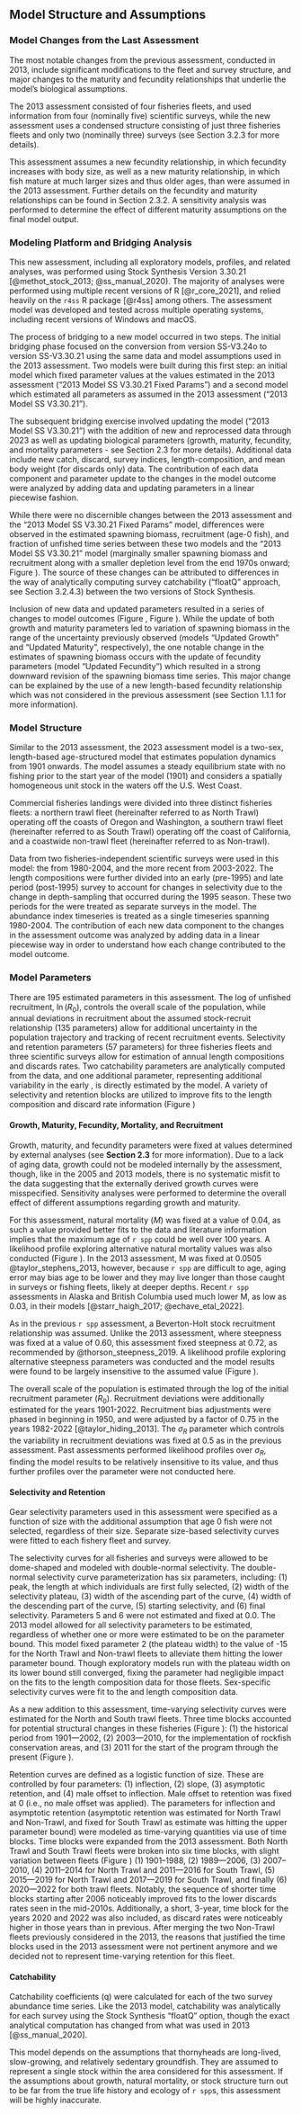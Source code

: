 ## Model Structure and Assumptions

### Model Changes from the Last Assessment
The most notable changes from the previous assessment, conducted in 2013, include significant modifications to the fleet and survey structure, and major changes to the maturity and fecundity relationships that underlie the model’s biological assumptions. 

The 2013 assessment consisted of four fisheries fleets, and used information from four (nominally five) scientific surveys, while the new assessment uses a condensed structure consisting of just three fisheries fleets and only two (nominally three) surveys (see Section 3.2.3 for more details). 

This assessment assumes a new fecundity relationship, in which fecundity increases with body size, as well as a new maturity relationship, in which fish mature at much larger sizes and thus older ages, than were assumed in the 2013 assessment. Further details on the fecundity and maturity relationships can be found in Section 2.3.2. A sensitivity analysis was performed to determine the effect of different maturity assumptions on the final model output.

### Modeling Platform and Bridging Analysis
This new assessment, including all exploratory models, profiles, and related analyses, was performed using Stock Synthesis Version 3.30.21 [@methot_stock_2013; @ss_manual_2020). The majority of analyses were performed using multiple recent versions of R [@r_core_2021], and relied heavily on the `r4ss` R package [@r4ss] among others. The assessment model was developed and tested across multiple operating systems, including recent versions of Windows and macOS.

The process of bridging to a new model occurred in two steps. The initial bridging phase focused on the conversion from version SS-V3.24o to version SS-V3.30.21 using the same data and model assumptions used in the 2013 assessment. Two models were built during this first step: an initial model which fixed parameter values at the values estimated in the 2013 assessment (“2013 Model SS V3.30.21 Fixed Params”) and a second model which estimated  all parameters as assumed in the 2013 assessment (“2013 Model SS V3.30.21”). 

The subsequent bridging exercise involved updating the model (“2013 Model SS V3.30.21”) with the addition of new and reprocessed data through 2023 as well as updating biological parameters (growth, maturity, fecundity, and mortality parameters - see Section 2.3 for more details). Additional data include new catch, discard, survey indices, length-composition, and mean body weight (for discards only) data. The contribution of each data component and parameter update to the changes in the model outcome were analyzed by adding data and updating parameters in a linear piecewise fashion.

While there were no discernible changes between the 2013 assessment and the “2013 Model SS V3.30.21 Fixed Params" model, differences were observed in the estimated spawning biomass, recruitment (age-0 fish), and fraction of unfished time series between these two models and the “2013 Model SS V3.30.21” model (marginally smaller spawning biomass and recruitment along with a smaller depletion level from the end 1970s onward; Figure \ref{fig:bridge_bratio}). The source of these changes can be attributed to differences in the way of analytically computing survey catchability (“floatQ”  approach, see Section 3.2.4.3) between the two versions of Stock Synthesis. 

Inclusion of new data and updated parameters resulted in a series of changes to model outcomes (Figure \ref{fig:bridge_spawnout_data}, Figure \ref{fig:bridge_bratio_data}). While the update of both growth and maturity parameters led to variation of spawning biomass in the range of the uncertainty previously observed (models "Updated Growth" and "Updated Maturity", respectively), the one notable change in the estimates of spawning biomass occurs with the update of fecundity parameters (model "Updated Fecundity") which resulted in a strong downward revision of the spawning biomass time series. This major change can be explained by the use of a new length-based fecundity relationship which was not considered in the previous assessment (see Section 1.1.1 for more information).

### Model Structure
Similar to the 2013 assessment, the 2023 assessment model is a two-sex, length-based age-structured model that estimates population dynamics from 1901 onwards. The model assumes a steady equilibrium state with no fishing prior to the start year of the model (1901) and considers a spatially homogeneous unit stock in the waters off the U.S. West Coast.

Commercial fisheries landings were divided into three distinct fisheries fleets: a northern trawl fleet (hereinafter referred to as North Trawl) operating off the coasts of Oregon and Washington, a southern trawl fleet (hereinafter referred to as South Trawl) operating off the coast of California, and a coastwide non-trawl fleet (hereinafter referred to as Non-trawl).

Data from two fisheries-independent scientific surveys were used in this model: the \gls{s-tri} from 1980-2004, and the more recent \gls{s-wcgbt} from 2003-2022. The \gls{s-tri} length compositions were further divided into an early (pre-1995) and late period (post-1995) survey to account for changes in selectivity due to the change in depth-sampling that occurred during the 1995 season. These two periods for the \gls{s-tri} were treated as separate surveys in the model. The \gls{s-tri} abundance index timeseries is treated as a single timeseries spanning 1980-2004. The contribution of each new data component to the changes in the assessment outcome was analyzed by adding data in a linear piecewise way in order to understand how each change contributed to the model outcome. 


### Model Parameters
There are 195 estimated parameters in this assessment. The log of unfished recruitment, $\ln(R_0)$, controls the overall scale of the population, while annual deviations in recruitment about the assumed stock-recruit relationship (135 parameters) allow for additional uncertainty in the population trajectory and tracking of recent recruitment events. Selectivity and retention parameters (57 parameters) for three fisheries fleets and three scientific surveys allow for estimation of annual length compositions and discards rates. Two catchability parameters are analytically computed from the data, and one additional parameter, representing additional variability in the early \gls{s-tri}, is directly estimated by the model. A variety of selectivity and retention blocks are utilized to improve fits to the length composition and discard rate information (Figure \ref{fig:timeblocks})

#### Growth, Maturity, Fecundity, Mortality, and Recruitment
Growth, maturity, and fecundity parameters were fixed at values determined by external analyses (see **Section 2.3** for more information). Due to a lack of aging data, growth could not be modeled internally by the assessment, though, like in the 2005 and 2013 models, there is no systematic misfit to the data suggesting that the externally derived growth curves were misspecified. Sensitivity analyses were performed to determine the overall effect of different assumptions regarding growth and maturity. 

For this assessment, natural mortality ($M$) was fixed at a value of 0.04, as such a value provided better fits to the data and literature information implies that the maximum age of `r spp` could be well over 100 years. A likelihood profile exploring alternative natural mortality values was also conducted (Figure \ref{fig:M_prof}). In the 2013 assessment, M was fixed at 0.0505 @taylor_stephens_2013, however, because `r spp` are difficult to age, aging error may bias age to be lower and they may live longer than those caught in surveys or fishing fleets, likely at deeper depths. Recent `r spp` assessments in Alaska and British Columbia used much lower M, as low as 0.03, in their models [@starr_haigh_2017; @echave_etal_2022].


As in the previous `r spp` assessment, a Beverton-Holt stock recruitment relationship was assumed. Unlike the 2013 assessment, where steepness was fixed at a value of 0.60, this assessment fixed steepness at 0.72, as recommended by @thorson_steepness_2019. A likelihood profile exploring alternative steepness parameters was conducted and the model results were found to be largely insensitive to the assumed value (Figure \ref{fig:h_spawnout}).

The overall scale of the population is estimated through the log of the initial recruitment parameter ($R_0$). Recruitment deviations were additionally estimated for the years 1901-2022. Recruitment bias adjustments were phased in beginning in 1950, and were adjusted by a factor of 0.75 in the years 1982-2022 [@taylor_hiding_2013]. The $\sigma_R$ parameter which controls the variability in recruitment deviations was fixed at 0.5 as in the previous assessment. Past assessments performed likelihood profiles over $\sigma_R$, finding the model results to be relatively insensitive to its value, and thus further profiles over the parameter were not conducted here.

#### Selectivity and Retention
Gear selectivity parameters used in this assessment were specified as a function of size with the additional assumption that age 0 fish were not selected, regardless of their size. Separate size-based selectivity curves were fitted to each fishery fleet and survey. 

The selectivity curves for all fisheries and surveys were allowed to be dome-shaped and modeled with double-normal selectivity. The double-normal selectivity curve parameterization has six parameters, including: (1) peak, the length at which individuals are first fully selected, (2) width of the selectivity plateau, (3) width of the ascending part of the curve, (4) width of the descending part of the curve, (5) starting selectivity, and (6) final selectivity. Parameters 5 and 6 were not estimated and fixed at 0.0. The 2013 model allowed for all selectivity parameters to be estimated, regardless of whether one or more were estimated to be on the parameter bound. This model fixed parameter 2 (the plateau width) to the value of -15 for the North Trawl and Non-trawl fleets to alleviate them hitting the lower parameter bound. Though exploratory models run with the plateau width on its lower bound still converged, fixing the parameter had negligible impact on the fits to the length composition data for those fleets. Sex-specific selectivity curves were fit to the \gls{s-wcgbt} and \gls{s-tri} length composition data.

As a new addition to this assessment, time-varying selectivity curves were estimated for the North and South trawl fleets. Three time blocks accounted for potential structural changes in these fisheries (Figure \ref{fig:diagram}): (1) the historical period from 1901—2002, (2) 2003—2010, for the implementation of rockfish conservation areas, and (3) 2011 for the start of the \gls{ifq} program through the present (Figure \ref{fig:timeblocks}). 

Retention curves are defined as a logistic function of size. These are controlled by four parameters: (1) inflection, (2) slope, (3) asymptotic retention, and (4) male offset to inflection. Male offset to retention was fixed at 0 (i.e., no male offset was applied). The parameters for inflection and asymptotic retention (asymptotic retention was estimated for North Trawl and Non-Trawl, and fixed for South Trawl as estimate was hitting the upper parameter bound) were modeled as time-varying quantities via use of time blocks. Time blocks were expanded from the 2013 assessment. Both North Trawl and South Trawl fleets were broken into six time blocks, with slight variation between fleets (Figure \ref{fig:timeblocks}) (1) 1901–1988, (2) 1989—2006, (3) 2007–2010, (4) 2011–2014 for North Trawl and 2011—2016 for South Trawl, (5) 2015—2019 for North Trawl and 2017—2019 for South Trawl, and finally (6) 2020—2022 for both trawl fleets. Notably, the sequence of shorter time blocks starting after 2006 noticeably improved fits to the lower discards rates seen in the mid-2010s. Additionally, a short, 3-year, time block for the years 2020 and 2022 was also included, as discard rates were noticeably higher in those years than in previous. After merging the two Non-Trawl fleets previously considered in the 2013, the reasons that justified the time blocks used in the 2013 assessment were not pertinent anymore and we decided not to represent time-varying retention for this fleet.

#### Catchability
Catchability coefficients (q) were calculated for each of the two survey abundance time series. Like the 2013 model, catchability was analytically for each survey using the Stock Synthesis “floatQ” option, though the exact analytical computation has changed from what was used in 2013 [@ss_manual_2020]. 

This model depends on the assumptions that thornyheads are long-lived, slow-growing, and relatively sedentary groundfish. They are assumed to represent a single stock within the area considered for this assessment. If the assumptions about growth, natural mortality, or stock structure turn out to be far from the true life history and ecology of `r spp`s, this assessment will be highly inaccurate.
